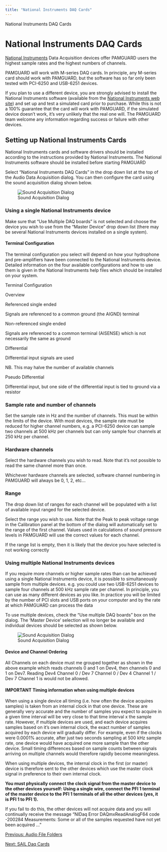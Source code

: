 ```yaml
---
title: "National Instruments DAQ Cards"
---
```

 National Instruments DAQ Cards  

National Instruments DAQ Cards
==============================

[National Instruments](http://www.ni.com) Data Acquisition devices offer PAMGUARD users the highest sample rates and the highest numbers of channels.

PAMGUARD will work with M-series DAQ cards. In principle, any M-series card should work with PAMGUARD, but the software has so far only been tested with PCI-6250 and USB-6251 devices.

If you plan to use a different device, you are strongly advised to install the National Instruments software (available from the [National Instruments web site](http://www.ni.com)) and set up and test a simulated card prior to purchase. While this is not a 100% guarantee that the card will work with PAMGUARD, if the simulated device doesn't work, it's very unlikely that the real one will. The PAMGUARD team welcome any information regarding success or failure with other devices.

  

Setting up National Instruments Cards
-------------------------------------

National Instruments cards and software drivers should be installed according to the instructions provided by National Instruments. The National Instruments software should be installed before starting PAMGUARD

Select "National Instruments DAQ Cards" in the drop down list at the top of the Audio Data Acquisition dialog. You can then configure the card using the sound acquisition dialog shown below.

![Sound Acquisition Dialog](images/NIDaqConfig.png)

### Using a single National Instruments device

Make sure that "Use Multiple DAQ boards" is not selected and choose the device you wish to use from the "Master Device" drop down list (there may be several National Instruments devices installed on a single system).

#### Terminal Configuration

The terminal configuration you select will depend on how your hydrophone and pre-amplifiers have been connected to the National Instruments device. Detailed information on the four available configurations and how to use them is given in the National Instruments help files which should be installed on your system.

  

Terminal Configuration

Overview

Referenced single ended

Signals are referenced to a common ground (the AIGND) terminal

Non-referenced single ended

Signals are referenced to a common terminal (AISENSE) which is not necessarily the same as ground

Differential

Differential input signals are used

NB. This may halve the number of available channels

Pseudo Differential

Differential input, but one side of the differential input is tied to ground via a resistor

### Sample rate and number of channels

Set the sample rate in Hz and the number of channels. This must be within the limits of the device. With most devices, the sample rate must be reduced for higher channel numbers, e.g. a PCI-6250 device can sample two channels at 500 kHz per channels but can only sample four channels at 250 kHz per channel.

### Hardware channels

Select the hardware channels you wish to read. Note that it's not possible to read the same channel more than once.

Whichever hardware channels are selected, software channel numbering in PAMGUARD will always be 0, 1, 2, etc...

### Range

The drop down list of ranges for each channel will be populated with a list of available input ranged for the selected device.

Select the range you wish to use. Note that the Peak to peak voltage range in the Calibration panel at the bottom of the dialog will automatically set to the range of the first channel. Values used in calculations of sound pressure levels in PAMGUARD will use the correct values for each channel.

If the range list is empty, then it is likely that the device you have selected is not working correctly

### Using multiple National Instruments devices

If you require more channels or higher sample rates than can be achieved using a single National Instruments device, it is possible to simultaneously sample from multiple devices. e.g. you could use two USB-6251 devices to sample four channels at 500 kHz sample rate per channel. In principle, you can use as many different devices as you like. In practice you will be limited by the number of PCI slots and USB ports on your computer and by the rate at which PAMGUARD can process the data

To use multiple devices, check the "Use multiple DAQ boards" box on the dialog. The 'Master Device' selection will no longer be available and individual devices should be selected as shown below.

![Sound Acquisition Dialog](images/NIDaqMultiConfig.png)

#### Device and Channel Ordering

All Channels on each device must me grouped together as shown in the above example which reads channels 0 and 1 on Dev4, then channels 0 and 1 on Dev7. Reading Dev4 Channel 0 / Dev 7 Channel 0 / Dev 4 Channel 1 / Dev 7 Channel 1 is would not be allowed.

#### IMPORTANT Timing information when using multiple devices

When using a single device all timing (i.e. how often the device acquires samples) is taken from an internal clock in that one device. These are generally very accurate and the number of samples you expect to acquire in a given time interval will be very close to that time interval x the sample rate. However, if multiple devices are used, and each device acquires samples based on it's own internal clock, the exact number of samples acquired by each device will gradually differ. For example, even if the clocks were 0.0001% accurate, after just two seconds sampling at 500 kHz sample rate, one device would have acquired one more sample than the other device. Small timing differences based on sample counts between signals arriving on multiple channels would therefore rapidly become meaningless.

When using multiple devices, the internal clock in the first (or master) device is therefore sent to the other devices which use the master clock signal in preference to their own internal clock.

**You must physically connect the clock signal from the master device to the other devices yourself: Using a single wire, connect the PFI 1 terminal of the master device to the PFI 1 terminals of all the other devices (yes, it is PFI 1 to PFI 1).**

If you fail to do this, the other devices will not acquire data and you will continually receive the message "NIDaq Error DAQmxReadAnalogF64 code -200284 Measurements: Some or all of the samples requested have not yet been acquired ..."

  

[Previous: Audio File Folders](AcquisitionFileFolder.html)

[Next: SAIL Daq Cards](SAILDaqCard.html)
